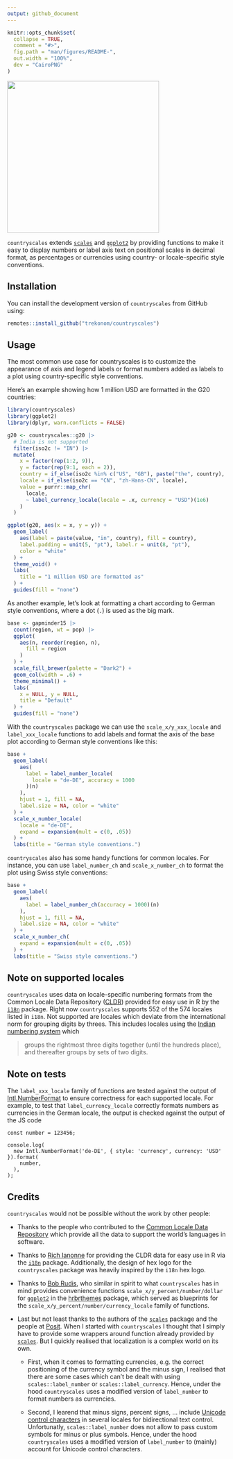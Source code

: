 ```yaml
---
output: github_document
---
```


<!-- README.md is generated from README.Rmd. Please edit that file -->

```r
knitr::opts_chunk$set(
  collapse = TRUE,
  comment = "#>",
  fig.path = "man/figures/README-",
  out.width = "100%",
  dev = "CairoPNG"
)
```

<div align="center">

<a href='https://trekonom.github.io/countryscales/'><img src="man/figures/logo.png" height="350px"/></a>

</div>

<!-- badges: start -->
<!-- badges: end -->

`countryscales` extends [`scales`](https://scales.r-lib.org) and 
[`ggplot2`](https://ggplot2.tidyverse.org) by providing functions to make 
it easy to display numbers or label axis text on positional scales in decimal 
format, as percentages or currencies using country- or locale-specific style 
conventions.

## Installation

You can install the development version of `countryscales` from GitHub using:

``` r
remotes::install_github("trekonom/countryscales")
```

## Usage

The most common use case for countryscales is to customize the appearance of 
axis and legend labels or format numbers added as labels to a plot using 
country-specific style conventions.

Here's an example showing how 1 million USD are formatted in the G20 countries:

```r
library(countryscales)
library(ggplot2)
library(dplyr, warn.conflicts = FALSE)

g20 <- countryscales::g20 |>
  # India is not supported
  filter(iso2c != "IN") |>
  mutate(
    x = factor(rep(1:2, 9)),
    y = factor(rep(9:1, each = 2)),
    country = if_else(iso2c %in% c("US", "GB"), paste("the", country), country),
    locale = if_else(iso2c == "CN", "zh-Hans-CN", locale),
    value = purrr::map_chr(
      locale,
      ~ label_currency_locale(locale = .x, currency = "USD")(1e6)
    )
  )

ggplot(g20, aes(x = x, y = y)) +
  geom_label(
    aes(label = paste(value, "in", country), fill = country),
    label.padding = unit(5, "pt"), label.r = unit(8, "pt"),
    color = "white"
  ) +
  theme_void() +
  labs(
    title = "1 million USD are formatted as"
  ) +
  guides(fill = "none")
```

As another example, let's look at formatting a chart according to German style conventions, where a dot (`.`) is used as the big mark.

```r
base <- gapminder15 |>
  count(region, wt = pop) |>
  ggplot(
    aes(n, reorder(region, n),
      fill = region
    )
  ) +
  scale_fill_brewer(palette = "Dark2") +
  geom_col(width = .6) +
  theme_minimal() +
  labs(
    x = NULL, y = NULL,
    title = "Default"
  ) +
  guides(fill = "none")
```

With the `countryscales` package we can use the `scale_x/y_xxx_locale` and `label_xxx_locale` functions to add labels and format the axis of the base plot according to German style conventions like this:

```r
base +
  geom_label(
    aes(
      label = label_number_locale(
        locale = "de-DE", accuracy = 1000
      )(n)
    ),
    hjust = 1, fill = NA,
    label.size = NA, color = "white"
  ) +
  scale_x_number_locale(
    locale = "de-DE",
    expand = expansion(mult = c(0, .05))
  ) +
  labs(title = "German style conventions.")
```

`countryscales` also has some handy functions for common locales. For instance, you can use `label_number_ch` and `scale_x_number_ch` to format the plot using Swiss style conventions:

```r
base +
  geom_label(
    aes(
      label = label_number_ch(accuracy = 1000)(n)
    ),
    hjust = 1, fill = NA,
    label.size = NA, color = "white"
  ) +
  scale_x_number_ch(
    expand = expansion(mult = c(0, .05))
  ) +
  labs(title = "Swiss style conventions.")
```

## Note on supported locales

`countryscales` uses data on locale-specific numbering formats from the Common Locale 
Data Repository ([CLDR](https://en.wikipedia.org/wiki/Common_Locale_Data_Repository)) 
provided for easy use in R by the [`i18n`](https://rich-iannone.github.io/i18n/) package. 
Right now `countryscales` supports 552 of the 574 locales listed in `i18n`.  Not 
supported are locales which deviate from the international norm for grouping digits 
by threes. This includes locales using the 
[Indian numbering system](https://en.wikipedia.org/wiki/Indian_numbering_system) 
which

> groups the rightmost three digits together (until the hundreds place), and thereafter groups by sets of two digits.

## Note on tests

The `label_xxx_locale` family of functions are tested against the output of  [Intl.NumberFormat](https://developer.mozilla.org/en-US/docs/Web/JavaScript/Reference/Global_Objects/Intl/NumberFormat) to ensure correctness for each supported locale. For example, to test that `label_currency_locale` correctly formats numbers as currencies in the German locale, the output is checked against the output of the JS code

```
const number = 123456;

console.log(
  new Intl.NumberFormat('de-DE', { style: 'currency', currency: 'USD' }).format(
    number,
  ),
);
```

## Credits

`countryscales` would not be possible without the work by other people:

* Thanks to the people who contributed to the [Common Locale Data Repository](https://cldr.unicode.org) which provide all the data to support the world's languages in software.

* Thanks to [Rich Ianonne](https://github.com/rich-iannone) for providing the CLDR data for easy use in R via the [`i18n`](https://rich-iannone.github.io/i18n/) package. Additionally, the design of hex logo for the `countryscales` package was heavily inspired by the `i18n` hex logo.

* Thanks to [Bob Rudis](https://rud.is), who similar in spirit to what `countryscales` has in mind provides convenience functions `scale_x/y_percent/number/dollar` for [`ggplot2`](https://ggplot2.tidyverse.org) in the [hrbrthemes](https://github.com/hrbrmstr/hrbrthemes) package, which served as blueprints for the `scale_x/y_percent/number/currency_locale` family of functions.

* Last but not least thanks to the authors of the [`scales`](https://scales.r-lib.org) package and the people at [Posit](https://posit.co). When I started with `countryscales` I thought that I simply have to provide some wrappers around function already provided by [`scales`](https://scales.r-lib.org). But I quickly realised that localization is a complex world on its own.

  - First, when it comes to formatting currencies, e.g. the correct positioning of the currency symbol and the minus sign, I realised that there are some cases which can't be dealt with using `scales::label_number` or `scales::label_currency`. Hence, under the hood `countryscales` uses a modified version of `label_number` to format numbers as currencies.

  - Second, I learend that minus signs, percent signs, ... include [Unicode control characters](https://en.wikipedia.org/wiki/Unicode_control_characters) in several locales for bidirectional text control. Unfortunatly, `scales::label_number` does not allow to pass custom symbols for minus or plus symbols. Hence, under the hood `countryscales` uses a modified version of `label_number` to (mainly) account for Unicode control characters.
